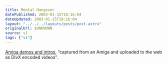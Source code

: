```yaml
---
title: Mental Hangover
datePublished: 2003-01-15T18:16:04
dateUpdated: 2003-01-15T18:16:04
layout: "../../../layouts/posts/post.astro"
originalUrl: $UNKNOWN
source: v1
tags: ["v1"]
---
```


[Amiga demos and intros][1], &#8220;captured from an Amiga and uploaded to the web as DivX encoded videos&#8221;.

[1]: http://omr.planet-d.net/amidemos/
